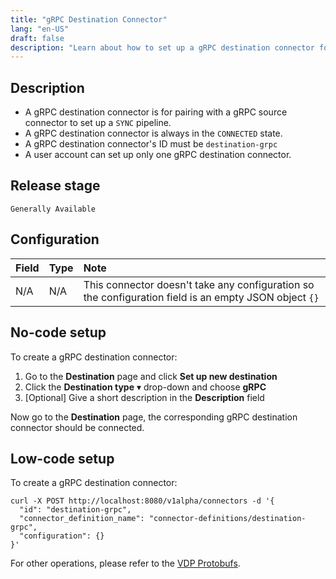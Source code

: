 ```yaml
---
title: "gRPC Destination Connector"
lang: "en-US"
draft: false
description: "Learn about how to set up a gRPC destination connector for the unstructured data ETL tool VDP https://github.com/instill-ai/vdp"
---
```


## Description

- A gRPC destination connector is for pairing with a gRPC source connector to set up a `SYNC` pipeline.
- A gRPC destination connector is always in the `CONNECTED` state.
- A gRPC destination connector's ID must be `destination-grpc`
- A user account can set up only one gRPC destination connector.

## Release stage

`Generally Available`

## Configuration

| Field | Type | Note                                                                                                  |
| :---- | :--- | :---------------------------------------------------------------------------------------------------- |
| N/A   | N/A  | This connector doesn't take any configuration so the configuration field is an empty JSON object `{}` |

## No-code setup

To create a gRPC destination connector:

1. Go to the **Destination** page and click **Set up new destination**
2. Click the **Destination type** ▾ drop-down and choose **gRPC**
3. [Optional] Give a short description in the **Description** field

Now go to the **Destination** page, the corresponding gRPC destination connector should be connected.

## Low-code setup

To create a gRPC destination connector:

```shellscript cURL
curl -X POST http://localhost:8080/v1alpha/connectors -d '{
  "id": "destination-grpc",
  "connector_definition_name": "connector-definitions/destination-grpc",
  "configuration": {}
}'
```

For other operations, please refer to the [VDP Protobufs](https://buf.build/instill-ai/protobufs).
